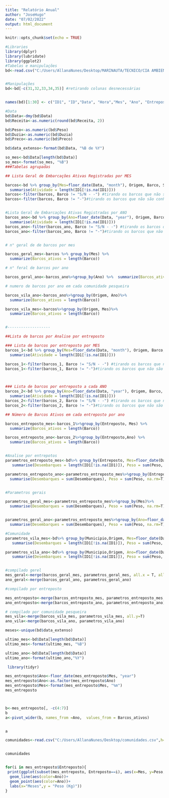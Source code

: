 ```yaml
---
title: "Relatório Anual"
author: "JoseHugo"
date: "07/02/2022"
output: html_document
---
```


```r
knitr::opts_chunk$set(echo = TRUE)
```


```r
#Libraries
library(dplyr)
library(lubridate)
library(ggplot2)
#Tabelas e manipulações
bd<-read.csv("C:/Users/AllanaNunes/Desktop/MARINAUTA/TECNICO/CIA AMBIENTAL/Python/bd_jan22.csv",h=T, sep=";", dec=",")


#Manipulações
bd<-bd[-c(31,32,33,34,35)] #retirando colunas desnecessárias


names(bd)[1:30] <- c("ID1", "ID","Data", "Hora","Mes", "Ano", "Entreposto", "Codigo", "Pescador", "SPP", "Barco","Tipo", "Municipio", "Origem", "Tempo_pesca", "Arte_agrupado", "Arte", "Malha", "Tipo_recurso", "Familia", "Taxon","Nome_popular", "Peso", "Duzia", "Preco", "Pesqueiro", "Regiao", "Befeficiamento","Venda", "Receita") # renomeando colunas

#Data
bd$Data<-dmy(bd$Data)
bd$Receita<-as.numeric(round(bd$Receita, 2))

bd$Peso<-as.numeric(bd$Peso)
bd$Duzia<-as.numeric(bd$Duzia)
bd$Preco<-as.numeric(bd$Preco)

bd$data_extenso<-format(bd$Data, "%B de %Y")

so_mes<-bd$Data[length(bd$Data)]
so_mes<-format(so_mes, "%B")
###Tabelas agrupadas
```


```r
## Lista Geral de Embarcações Ativas Registradas por MES

barcos<-bd %>% group_by(Mes=floor_date(Data, "month"), Origem, Barco, SPP) %>% 
  summarise(Atividade = length(ID1[!is.na(ID1)]))
barcos<-filter(barcos, Barco != "S/N - -") #tirando os barcos que não são conhecidos
barcos<-filter(barcos, Barco != "-")#tirando os barcos que não são conhecidos


#Lista Geral de Embarcações Ativas Registradas por ANO
barcos_ano<-bd %>% group_by(Ano=floor_date(Data, "year"), Origem, Barco, SPP) %>% 
  summarise(Atividade = length(ID1[!is.na(ID1)]))
barcos_ano<-filter(barcos_ano, Barco != "S/N - -") #tirando os barcos que não são conhecidos
barcos_ano<-filter(barcos_ano, Barco != "-")#tirando os barcos que não são conhecidos


# n° geral de de barcos por mes

barcos_geral_mes<-barcos %>% group_by(Mes) %>%
  summarize(Barcos_ativos = length(Barco))

# n° feral de barcos por ano

barcos_geral_ano<-barcos_ano%>%group_by(Ano) %>%  summarize(Barcos_ativos = length(Barco))

# numero de barcos por ano em cada comunidade pesqueira

barcos_vila_ano<-barcos_ano%>%group_by(Origem, Ano)%>%
  summarize(Barcos_ativos = length(Barco))

barcos_vila_mes<-barcos%>%group_by(Origem, Mes)%>%
  summarize(Barcos_ativos = length(Barco))


#-------------------

##Lista de barcos por Analise por entreposto

### Lista de barcos por entreposto por MES
barcos_1<-bd %>% group_by(Mes=floor_date(Data, "month"), Origem, Barco, SPP, Entreposto) %>% 
  summarise(Atividade = length(ID1[!is.na(ID1)]))

barcos_1<-filter(barcos_1, Barco != "S/N - -") #tirando os barcos que não são conhecidos
barcos_1<-filter(barcos_1, Barco != "-")#tirando os barcos que não são conhecidos



### Lista de barcos por entreposto a cada ANO
barcos_2<-bd %>% group_by(Ano=floor_date(Data, "year"), Origem, Barco, SPP, Entreposto) %>% 
  summarise(Atividade = length(ID1[!is.na(ID1)]))
barcos_2<-filter(barcos_2, Barco != "S/N - -") #tirando os barcos que não são conhecidos
barcos_2<-filter(barcos_2, Barco != "-")#tirando os barcos que não são conhecidos

## Número de Barcos Ativos em cada entreposto por ano

barcos_entreposto_mes<-barcos_1%>%group_by(Entreposto, Mes) %>%
  summarize(Barcos_ativos = length(Barco))

barcos_entreposto_ano<-barcos_2%>%group_by(Entreposto,Ano) %>%
  summarize(Barcos_ativos = length(Barco))



```








```r

#Analise por entrepotos
parametros_entreposto_mes<-bd%>% group_by(Entreposto, Mes=floor_date(Data, "month"), ) %>%
   summarise(Desembarques = length(ID1[!is.na(ID1)]), Peso = sum(Peso, na.rm=T), Duzia= sum(Duzia, na.rm=T),  Receita = sum(Receita, na.rm=T))

parametros_entreposto_ano<-parametros_entreposto_mes%>%group_by(Entreposto, Ano=floor_date(Mes, "year"))%>%
  summarise(Desembarques = sum(Desembarques), Peso = sum(Peso, na.rm=T), Duzia= sum(Duzia, na.rm=T),  Receita = sum(Receita, na.rm=T))


#Parametros gerais

parametros_geral_mes<-parametros_entreposto_mes%>%group_by(Mes)%>%
  summarise(Desembarques = sum(Desembarques), Peso = sum(Peso, na.rm=T), Duzia= sum(Duzia, na.rm=T),  Receita = sum(Receita, na.rm=T))


parametros_geral_ano<-parametros_entreposto_mes%>%group_by(Ano=floor_date(Mes, "year"))%>%
  summarise(Desembarques = sum(Desembarques), Peso = sum(Peso, na.rm=T), Duzia= sum(Duzia, na.rm=T),  Receita = sum(Receita, na.rm=T))

#Comunidade
parametros_vila_mes<-bd%>% group_by(Municipio,Origem, Mes=floor_date(Data, "month"), ) %>%
   summarise(Desembarques = length(ID1[!is.na(ID1)]), Peso = sum(Peso, na.rm=T), Duzia= sum(Duzia, na.rm=T),  Receita = sum(Receita, na.rm=T))

parametros_vila_ano<-bd%>% group_by(Municipio,Origem, Ano=floor_date(Data, "year"), ) %>%
   summarise(Desembarques = length(ID1[!is.na(ID1)]), Peso = sum(Peso, na.rm=T), Duzia= sum(Duzia, na.rm=T),  Receita = sum(Receita, na.rm=T))


#compilado gerel
mes_geral<-merge(barcos_geral_mes, parametros_geral_mes, all.x = T, all.y=F)
ano_geral<-merge(barcos_geral_ano, parametros_geral_ano)

#compilado por entreposto

mes_entreposto<-merge(barcos_entreposto_mes, parametros_entreposto_mes, all.y=T)
ano_entreposto<-merge(barcos_entreposto_ano, parametros_entreposto_ano)

# compilado por comunidade pesqueira
mes_vila<-merge(barcos_vila_mes, parametros_vila_mes, all.y=T)
ano_vila<-merge(barcos_vila_ano, parametros_vila_ano)

```



```r
meses<-unique(bd$data_extenso)

ultimo_mes<-bd$Data[length(bd$Data)]
ultimo_mes<-format(ultimo_mes, "%B")

ultimo_ano<-bd$Data[length(bd$Data)]
ultimo_ano<-format(ultimo_ano,"%Y")

```


```r

 library(tidyr)

mes_entreposto$Ano<-floor_date(mes_entreposto$Mes, "year")
mes_entreposto$Ano<-as.factor(mes_entreposto$Ano)
mes_entreposto$Mes<-format(mes_entreposto$Mes, "%m")
mes_entreposto



b<-mes_entreposto[, -c(4:7)]
b
a<-pivot_wider(b, names_from =Ano,  values_from = Barcos_ativos) 


a

comunidades<-read.csv("C:/Users/AllanaNunes/Desktop/comunidades.csv",h=T, sep=";", dec=",")


comunidades


for(i in mes_entreposto$Entreposto){
 print(ggplot(subset(mes_entreposto, Entreposto==i), aes(x=Mes, y=Peso, group= Ano), fill=getPalette(colourCount))+
  geom_line(aes(color=Ano))+
  geom_point(aes(color=Ano))+
  labs(x="Meses",y = "Peso (Kg)"))
}
```

